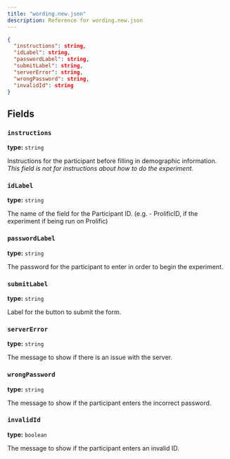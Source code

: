 ```yaml
---
title: "wording.new.json"
description: Reference for wording.new.json
---
```


```json title="wording.new.json"
{
  "instructions": string,
  "idLabel": string,
  "passwordLabel": string,
  "submitLabel": string,
  "serverError": string,
  "wrongPassword": string,
  "invalidId": string
}
```

## Fields

### `instructions`
**type:** `string`

Instructions for the participant before filling in demographic information. *This field is not for instructions about how to do the experiment.*

### `idLabel`
**type:** `string`

The name of the field for the Participant ID. (e.g. - ProlificID, if the experiment if being run on Prolific)

### `passwordLabel`
**type:** `string`

The password for the participant to enter in order to begin the experiment.

### `submitLabel`
**type:** `string`

Label for the button to submit the form.

### `serverError`
**type:** `string`

The message to show if there is an issue with the server.

### `wrongPassword`
**type:** `string`

The message to show if the participant enters the incorrect password.

### `invalidId`
**type:** `boolean`

The message to show if the participant enters an invalid ID.